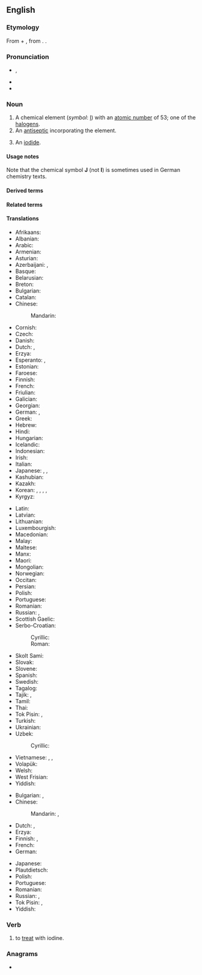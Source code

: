 ==English==
{{elements|en|I|tellurium|Te|xenon|Xe}}

===Etymology===
From {{der|en|fr|iode}} + {{af|en|-ine}}, from {{der|en|grc|ἰοειδής|t=violet}}. {{coin|en|Humphry Davy|nat=British|occ=chemist|in=1814}}.
{{wikipedia}}

===Pronunciation===
* {{enPR|ī'ədīn, ī'ədĭn, ī'ədēn}}, {{IPA|en|/ˈaɪ.əˌdaɪn, -dɪn, -diːn/}}
* {{audio|en|en-us-iodine.ogg|Audio (US)}}
* {{audio|en|en-uk-iodine.ogg|Audio (UK)}}

===Noun===
{{en-noun|-|s}}

# A chemical element (''symbol'': [[I]]) with an [[atomic number]] of 53; one of the [[halogen]]s.
# An [[antiseptic]] incorporating the element.
#: {{syn|en|tincture of iodine}}
# {{lb|en|countable|uncountable|obsolete}} An [[iodide]].

====Usage notes====
Note that the chemical symbol '''J''' (not '''I''') is sometimes used in German chemistry texts.

====Derived terms====
{{der4
|en|[[iod-]], [[iodo-]]
|iodimetry
|iodinate
|iodination
|iodine-125
|iodine-131
|iodine cyanide
|iodine green
|iodine heptafluoride
|iodine monochloride
|iodine number
|iodine pentafluoride
|iodine pentoxide
|iodine scarlet
|iodine trichloride
|iodine value
|iodine yellow
|[[iodinised]], [[iodinized]]
|iodite
|iodyrite
|radioiodine
|thyro-iodine
|tincture of iodine
}}

====Related terms====
{{rel4
|en|iodate
|iode
|iodic
|iodide
|iodipin
|[[iodise]], [[iodize]]
|iodous
}}

====Translations====
{{trans-top|element}}
* Afrikaans: {{t|af|jood}}
* Albanian: {{t+|sq|jod}}
* Arabic: {{t|ar|يُود|m}}
* Armenian: {{t+|hy|յոդ}}
* Asturian: {{t|ast|yodu|m}}
* Azerbaijani: {{t|az|yod}}, {{t|az|iod}}
* Basque: {{t|eu|iodoa}}
* Belarusian: {{t|be|ёд|m}}
* Breton: {{t|br|iod|m}}
* Bulgarian: {{t+|bg|йод|m}}
* Catalan: {{t+|ca|iode}}
* Chinese:
*: Mandarin: {{t+|cmn|碘|tr=diǎn}}
* Cornish: {{t|kw|eyodyn}}
* Czech: {{t+|cs|jód|m}}
* Danish: {{t+|da|jod}}
* Dutch: {{t+|nl|jood|n}}, {{t+|nl|jodium|n}}
* Erzya: {{t|myv|ёда}}
* Esperanto: {{t+|eo|jodo}}, {{t+|eo|iodo}}
* Estonian: {{t+|et|jood}}
* Faroese: {{t|fo|jod}}
* Finnish: {{t+|fi|jodi}}
* French: {{t+|fr|iode|m}}
* Friulian: {{t|fur|jodi}}
* Galician: {{t+|gl|iodo}}
* Georgian: {{t|ka|იოდი}}
* German: {{t+|de|Iod|n}}, {{t+|de|Jod|n}}
* Greek: {{t+|el|ιώδιο|n}}
* Hebrew: {{t+|he|יוד|m|tr=yod}}
* Hindi: {{t|hi|जंबुकी}}
* Hungarian: {{t+|hu|jód}}
* Icelandic: {{t+|is|joð}}
* Indonesian: {{t+|id|yodium}}
* Irish: {{t|ga|iaidín}}
* Italian: {{t+|it|iodio|m}}
* Japanese: {{t+|ja|ヨウ素|tr=ようそ, yōso}}, {{t+|ja|沃素|tr=ようそ, yōso}}, {{t+|ja|ヨード|tr=yōdo}}
* Kashubian: {{t|csb|jód}}
* Kazakh: {{t|kk|йод}}
* Korean: {{t+|ko|요오드}}, {{t|ko|옥도(沃度)}}, {{t|ko|옥소(沃素)}}, {{t|ko|요오듐}}, {{t+|ko|아이오딘}}
* Kyrgyz: {{t+|ky|йод}}
{{trans-mid}}
* Latin: {{t+|la|iodium}}
* Latvian: {{t+|lv|jods|m}}
* Lithuanian: {{t+|lt|jodas}}
* Luxembourgish: {{t|lb|Iod}}
* Macedonian: {{t|mk|јод|m}}
* Malay: {{t|ms|iodin}}
* Maltese: {{t|mt|jodju|m}}
* Manx: {{t|gv|eeadeen}}
* Maori: {{t|mi|hautawa}}
* Mongolian: {{t|mn|йод}}
* Norwegian: {{t+|no|jod}}
* Occitan: {{t|oc|iòde|m}}
* Persian: {{t+|fa|ید|tr=yod}}
* Polish: {{t+|pl|jod|m}}
* Portuguese: {{t+|pt|iodo}}
* Romanian: {{t+|ro|iod|n}}
* Russian: {{t+|ru|йод|m}}, {{t+|ru|ио́д|m}}
* Scottish Gaelic: {{t|gd|ìodain}}
* Serbo-Croatian:
*: Cyrillic: {{t|sh|јо̑д|m}}
*: Roman: {{t+|sh|jȏd|m}}
* Skolt Sami: {{t|sms|jåått}}
* Slovak: {{t+|sk|jód|m}}
* Slovene: {{t+|sl|jod|m}}
* Spanish: {{t+|es|yodo|m}}
* Swedish: {{t+|sv|jod|c}}
* Tagalog: {{t|tl|yodo}}
* Tajik: {{t+|tg|йод}}, {{t|tg|иод}}
* Tamil: {{t|ta|அயடின்}}
* Thai: {{t+|th|ไอโอดีน}}
* Tok Pisin: {{t|tpi|aiadin}}, {{t|tpi|yot}}
* Turkish: {{t+|tr|iyot}}
* Ukrainian: {{t|uk|йод|m}}
* Uzbek: {{t+|uz|yod}}
*: Cyrillic: {{t+|uz|йод}}
* Vietnamese: {{t|vi|iot}}, {{t+|vi|iốt}}, {{t|vi|iođ}}
* Volapük: {{t+|vo|yodin}}
* Welsh: {{t+|cy|ïodin}}
* West Frisian: {{t|fy|joadium}}
* Yiddish: {{t|yi|יאָד|m}}
{{trans-bottom}}

{{trans-top|antiseptic}}
* Bulgarian: {{t|bg|йо́дна тинкту́ра|f}}, {{t+|bg|йод|m}} {{qualifier|colloquial}}
* Chinese:
*: Mandarin: {{t+|cmn|碘酒|tr=diǎnjiǔ}}, {{t+|cmn|碘酊|tr=diǎndǐng}}
* Dutch: {{t+|nl|jodium|n}}, {{t+|nl|jodiumtinctuur|m}}
* Erzya: {{t|myv|ёда}}
* Finnish: {{t|fi|joditinktuura}}, {{t|fi|jodisprii}}
* French: {{t-needed|fr}}
* German: {{t|de|Jodtinktur|f}}
{{trans-mid}}
* Japanese: {{t|ja|ヨードチンキ|tr=yōdochinki}}
* Plautdietsch: {{t|pdt|Jood|n}}
* Polish: {{t+|pl|jodyna|f}}
* Portuguese: {{t+|pt|iodo|m}}
* Romanian: {{t-needed|ro}}
* Russian: {{t|ru|[[раствор]] [[йод|йода]]|m}}, {{t+|ru|ио́д|m}}
* Tok Pisin: {{t|tpi|aiadin}}, {{t|tpi|yot}}
* Yiddish: {{t|yi|יאָד|m|f}}
{{trans-bottom}}

===Verb===
{{en-verb}}

# {{lb|en|transitive}} to [[treat]] with iodine.
#: {{syn|en|iodinate}}

===Anagrams===
* {{anagrams|en|a=deiino|Idoine}}

{{C|en|Halogens}}